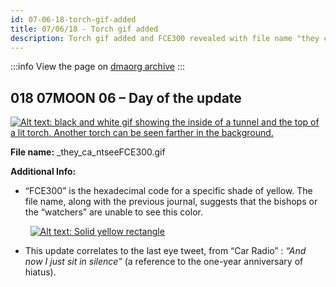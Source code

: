 ```yaml
---
id: 07-06-18-torch-gif-added
title: 07/06/18 - Torch gif added
description: Torch gif added and FCE300 revealed with file name "they cant see FCE300". Update exactly a year after the start of the hiatus.
---
```


:::info
View the page on [dmaorg archive](https://www.dmaorg.site/070618/found/15398642_14/clancy.html)
:::

## 018 07MOON 06  – Day of the update

[![Alt text: black and white gif showing the inside of a tunnel and the top of a lit torch. Another torch can be seen farther in the background.](./assets/_they_ca_ntseeFCE300.gif)](./assets/_they_ca_ntseeFCE300.gif)

**File name:** _they_ca_ntseeFCE300.gif

**Additional Info:**

- “FCE300” is the hexadecimal code for a specific shade of yellow. The file name, along with the previous journal, suggests that the bishops or the “watchers” are unable to see this color.

&nbsp;&nbsp;&nbsp;&nbsp;&nbsp;&nbsp;&nbsp;&nbsp;[![Alt text: Solid yellow rectangle](./assets/fce300.png)](./assets/fce300.png)

- This update correlates to the last eye tweet, from “Car Radio” : *“And now I just sit in silence”* (a reference to the one-year anniversary of hiatus).
